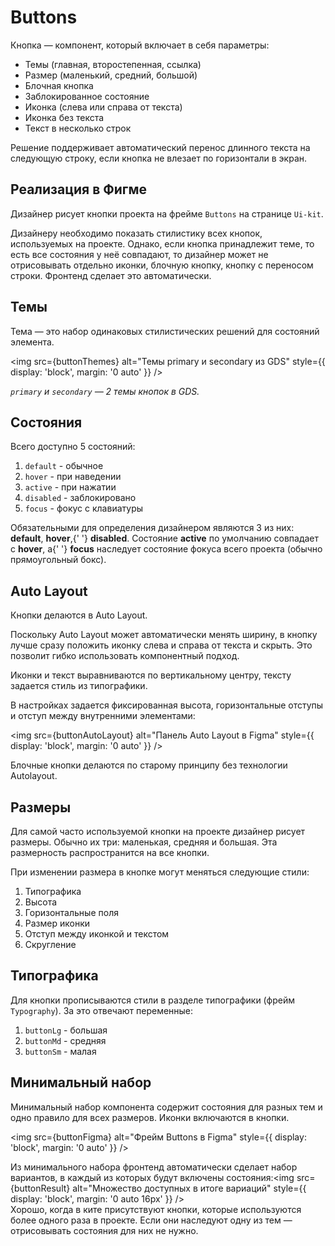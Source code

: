 
<Meta title="Design | Buttons" />

# Buttons

Кнопка — компонент, который включает в себя параметры:

-   Темы (главная, второстепенная, ссылка)
-   Размер (маленький, средний, большой)
-   Блочная кнопка
-   Заблокированное состояние
-   Иконка (слева или справа от текста)
-   Иконка без текста
-   Текст в несколько строк

<Note icon="👉🏿">
    Решение поддерживает автоматический перенос длинного текста на следующую строку, если кнопка не влезает по
    горизонтали в экран.
</Note>
<br />

## Реализация в Фигме

Дизайнер рисует кнопки проекта на фрейме `Buttons` на странице `Ui-kit`.

Дизайнеру необходимо показать стилистику всех кнопок, используемых на проекте. Однако, если кнопка принадлежит теме, то есть все состояния у неё совпадают, то дизайнер может не отрисовывать отдельно иконки, блочную кнопку, кнопку с переносом строки. Фронтенд сделает это автоматически.

## Темы

Тема — это набор одинаковых стилистических решений для состояний элемента.

<img src={buttonThemes} alt="Темы primary и secondary из GDS" style={{ display: 'block', margin: '0 auto' }} />

_`primary` и `secondary` — 2 темы кнопок в GDS._

## Состояния

Всего доступно 5 состояний:

1. `default` - обычное
1. `hover` - при наведении
1. `active` - при нажатии
1. `disabled` - заблокировано
1. `focus` - фокус с клавиатуры

<Note icon="👉🏿">
    Обязательными для определения дизайнером являются 3 из них: <strong>default</strong>, <strong>hover</strong>,{' '}
    <strong>disabled</strong>. Состояние <strong>active</strong> по умолчанию совпадает с <strong>hover</strong>, а{' '}
    <strong>focus</strong> наследует состояние фокуса всего проекта (обычно прямоугольный бокс).
</Note>

## Auto Layout

Кнопки делаются в Auto Layout.

Поскольку Auto Layout может автоматически менять ширину, в кнопку лучше сразу положить иконку слева и справа от текста и скрыть. Это позволит гибко использовать компонентный подход.

Иконки и текст выравниваются по вертикальному центру, тексту задается стиль из типографики.

В настройках задается фиксированная высота, горизонтальные отступы и отступ между внутренними элементами:

<img src={buttonAutoLayout} alt="Панель Auto Layout в Figma" style={{ display: 'block', margin: '0 auto' }} />

Блочные кнопки делаются по старому принципу без технологии Autolayout.

## Размеры

Для самой часто используемой кнопки на проекте дизайнер рисует размеры. Обычно их три: маленькая, средняя и большая. Эта размерность распространится на все кнопки.

При изменении размера в кнопке могут меняться следующие стили:

1. Типографика
1. Высота
1. Горизонтальные поля
1. Размер иконки
1. Отступ между иконкой и текстом
1. Скругление

## Типографика

Для кнопки прописываются стили в разделе типографики (фрейм `Typography`). За это отвечают переменные:

1. `buttonLg` - большая
1. `buttonMd` - средняя
1. `buttonSm` - малая

## Минимальный набор

Минимальный набор компонента содержит состояния для разных тем и одно правило для всех размеров. Иконки включаются в кнопки.

<img src={buttonFigma} alt="Фрейм Buttons в Figma" style={{ display: 'block', margin: '0 auto' }} />

Из минимального набора фронтенд автоматически сделает набор вариантов, в каждый из которых будут включены состояния:<img
src={buttonResult}
alt="Множество доступных в итоге вариаций"
style={{ display: 'block', margin: '0 auto 16px' }}
/>
<br />
<Note icon="👉🏿">
    Хорошо, когда в ките присутствуют кнопки, которые используются более одного раза в проекте. Если они наследуют одну
    из тем — отрисовывать состояния для них не нужно.
</Note>
